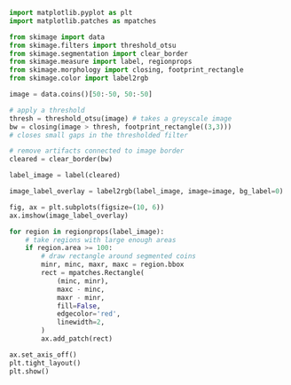 ```python
import matplotlib.pyplot as plt
import matplotlib.patches as mpatches

from skimage import data
from skimage.filters import threshold_otsu
from skimage.segmentation import clear_border
from skimage.measure import label, regionprops
from skimage.morphology import closing, footprint_rectangle
from skimage.color import label2rgb

image = data.coins()[50:-50, 50:-50]

# apply a threshold
thresh = threshold_otsu(image) # takes a greyscale image
bw = closing(image > thresh, footprint_rectangle((3,3))) 
# closes small gaps in the thresholded filter

# remove artifacts connected to image border
cleared = clear_border(bw)

label_image = label(cleared)

image_label_overlay = label2rgb(label_image, image=image, bg_label=0)

fig, ax = plt.subplots(figsize=(10, 6))
ax.imshow(image_label_overlay)

for region in regionprops(label_image):
    # take regions with large enough areas
    if region.area >= 100:
        # draw rectangle around segmented coins
        minr, minc, maxr, maxc = region.bbox
        rect = mpatches.Rectangle(
            (minc, minr),
            maxc - minc,
            maxr - minr,
            fill=False,
            edgecolor='red',
            linewidth=2,
        )
        ax.add_patch(rect)

ax.set_axis_off()
plt.tight_layout()
plt.show()



```

```python



```